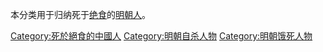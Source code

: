 本分类用于归纳死于[[绝食|绝食]]的[[明朝人|明朝人]]。

[[Category:死於絕食的中國人|Category:死於絕食的中國人]]
[[Category:明朝自杀人物|Category:明朝自杀人物]]
[[Category:明朝饿死人物|Category:明朝饿死人物]]